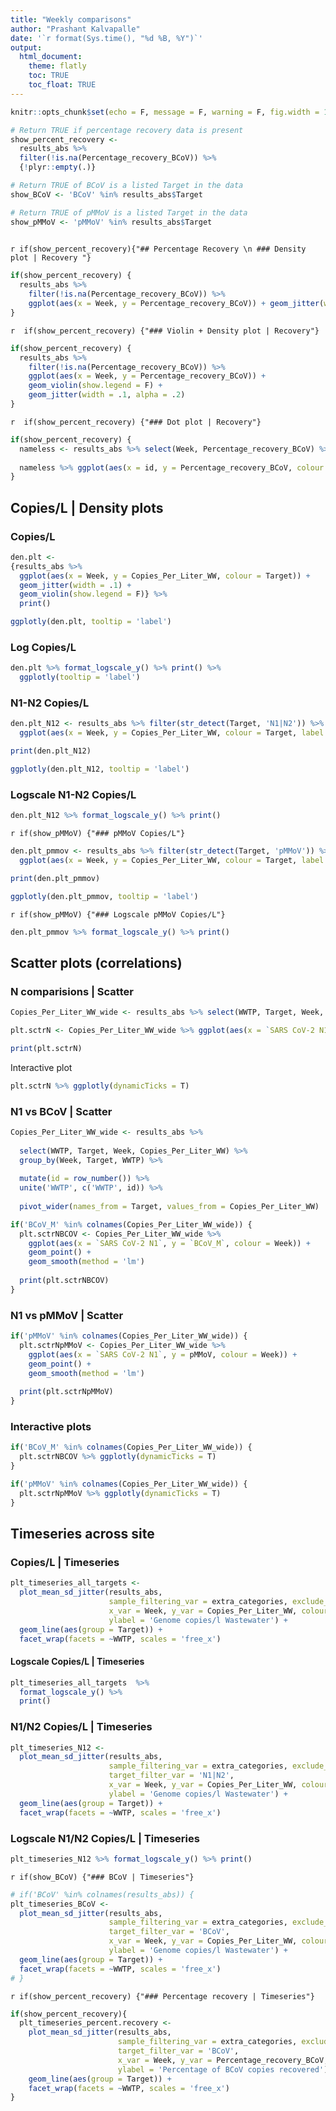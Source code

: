 ```yaml
---
title: "Weekly comparisons"
author: "Prashant Kalvapalle"
date: '`r format(Sys.time(), "%d %B, %Y")`'
output: 
  html_document:
    theme: flatly
    toc: TRUE
    toc_float: TRUE
---
```


```r

knitr::opts_chunk$set(echo = F, message = F, warning = F, fig.width = 10, fig.height = 4)

# Return TRUE if percentage recovery data is present
show_percent_recovery <- 
  results_abs %>% 
  filter(!is.na(Percentage_recovery_BCoV)) %>% 
  {!plyr::empty(.)}

# Return TRUE of BCoV is a listed Target in the data
show_BCoV <- 'BCoV' %in% results_abs$Target

# Return TRUE of pMMoV is a listed Target in the data
show_pMMoV <- 'pMMoV' %in% results_abs$Target
  
```

`r if(show_percent_recovery){"## Percentage Recovery \n ### Density plot | Recovery "}`

```r

if(show_percent_recovery) {
  results_abs %>% 
    filter(!is.na(Percentage_recovery_BCoV)) %>% 
    ggplot(aes(x = Week, y = Percentage_recovery_BCoV)) + geom_jitter(width = .1)
}

```

`r  if(show_percent_recovery) {"### Violin + Density plot | Recovery"}`

```r

if(show_percent_recovery) {
  results_abs %>% 
    filter(!is.na(Percentage_recovery_BCoV)) %>% 
    ggplot(aes(x = Week, y = Percentage_recovery_BCoV)) + 
    geom_violin(show.legend = F) + 
    geom_jitter(width = .1, alpha = .2)
}

```

`r  if(show_percent_recovery) {"### Dot plot | Recovery"}`


```r

if(show_percent_recovery) {
  nameless <- results_abs %>% select(Week, Percentage_recovery_BCoV) %>% drop_na() %>% group_by(Week) %>% arrange(Percentage_recovery_BCoV) %>%  mutate(id = row_number()) 
  
  nameless %>% ggplot(aes(x = id, y = Percentage_recovery_BCoV, colour = Week)) + geom_point() + geom_line()
}

```

## Copies/L | Density plots

### Copies/L 

```r

den.plt <- 
{results_abs %>% 
  ggplot(aes(x = Week, y = Copies_Per_Liter_WW, colour = Target)) + 
  geom_jitter(width = .1) + 
  geom_violin(show.legend = F)} %>% 
  print()

ggplotly(den.plt, tooltip = 'label')

```

### Log Copies/L

```r

den.plt %>% format_logscale_y() %>% print() %>% 
  ggplotly(tooltip = 'label')

```

### N1-N2 Copies/L

```r

den.plt_N12 <- results_abs %>% filter(str_detect(Target, 'N1|N2')) %>% 
  ggplot(aes(x = Week, y = Copies_Per_Liter_WW, colour = Target, label = WWTP)) + geom_jitter(width = .1) + geom_violin(show.legend = F)

print(den.plt_N12)

ggplotly(den.plt_N12, tooltip = 'label')

```

### Logscale N1-N2 Copies/L

```r

den.plt_N12 %>% format_logscale_y() %>% print()

```


`r if(show_pMMoV) {"### pMMoV Copies/L"}`

```r

den.plt_pmmov <- results_abs %>% filter(str_detect(Target, 'pMMoV')) %>% 
  ggplot(aes(x = Week, y = Copies_Per_Liter_WW, colour = Target, label = WWTP)) + geom_jitter(width = .1) #+ geom_violin(show.legend = F)

print(den.plt_pmmov)

ggplotly(den.plt_pmmov, tooltip = 'label')

```


`r if(show_pMMoV) {"### Logscale pMMoV Copies/L"}`

```r

den.plt_pmmov %>% format_logscale_y() %>% print()

```


## Scatter plots (correlations)

### N comparisions | Scatter

```r

Copies_Per_Liter_WW_wide <- results_abs %>% select(WWTP, Target, Week, Copies_Per_Liter_WW) %>% group_by(Week, Target, WWTP) %>% mutate(id = row_number()) %>% unite('WWTP', c('WWTP', id)) %>% pivot_wider(names_from = Target, values_from = Copies_Per_Liter_WW) 

plt.sctrN <- Copies_Per_Liter_WW_wide %>% ggplot(aes(x = `SARS CoV-2 N1`, y = `SARS CoV-2 N2`, colour = Week)) + geom_point() + geom_smooth(method = 'lm') 

print(plt.sctrN)

```

Interactive plot

```r
plt.sctrN %>% ggplotly(dynamicTicks = T)

```

### N1 vs BCoV | Scatter

```r

Copies_Per_Liter_WW_wide <- results_abs %>% 
  
  select(WWTP, Target, Week, Copies_Per_Liter_WW) %>% 
  group_by(Week, Target, WWTP) %>% 
  
  mutate(id = row_number()) %>% 
  unite('WWTP', c('WWTP', id)) %>% 
  
  pivot_wider(names_from = Target, values_from = Copies_Per_Liter_WW) 

if('BCoV_M' %in% colnames(Copies_Per_Liter_WW_wide)) {
  plt.sctrNBCOV <- Copies_Per_Liter_WW_wide %>% 
    ggplot(aes(x = `SARS CoV-2 N1`, y = `BCoV_M`, colour = Week)) + 
    geom_point() + 
    geom_smooth(method = 'lm') 
  
  print(plt.sctrNBCOV)
}


```


### N1 vs pMMoV | Scatter

```r

if('pMMoV' %in% colnames(Copies_Per_Liter_WW_wide)) {
  plt.sctrNpMMoV <- Copies_Per_Liter_WW_wide %>% 
    ggplot(aes(x = `SARS CoV-2 N1`, y = pMMoV, colour = Week)) + 
    geom_point() + 
    geom_smooth(method = 'lm') 
  
  print(plt.sctrNpMMoV)
}

```

### Interactive plots

```r

if('BCoV_M' %in% colnames(Copies_Per_Liter_WW_wide)) {
  plt.sctrNBCOV %>% ggplotly(dynamicTicks = T)
}

if('pMMoV' %in% colnames(Copies_Per_Liter_WW_wide)) {
  plt.sctrNpMMoV %>% ggplotly(dynamicTicks = T)
}


```


## Timeseries across site

### Copies/L | Timeseries

```r

plt_timeseries_all_targets <- 
  plot_mean_sd_jitter(results_abs,
                      sample_filtering_var = extra_categories, exclude_sample = T, 
                      x_var = Week, y_var = Copies_Per_Liter_WW, colour_var = Target, 
                      ylabel = 'Genome copies/l Wastewater') + 
  geom_line(aes(group = Target)) +
  facet_wrap(facets = ~WWTP, scales = 'free_x')

```

#### Logscale Copies/L | Timeseries

```r

plt_timeseries_all_targets  %>% 
  format_logscale_y() %>% 
  print()

```

### N1/N2 Copies/L | Timeseries

```r

plt_timeseries_N12 <- 
  plot_mean_sd_jitter(results_abs,
                      sample_filtering_var = extra_categories, exclude_sample = T,
                      target_filter_var = 'N1|N2',
                      x_var = Week, y_var = Copies_Per_Liter_WW, colour_var = Target, 
                      ylabel = 'Genome copies/l Wastewater') + 
  geom_line(aes(group = Target)) +
  facet_wrap(facets = ~WWTP, scales = 'free_x')

```

### Logscale N1/N2 Copies/L | Timeseries

```r

plt_timeseries_N12 %>% format_logscale_y() %>% print()

```


`r if(show_BCoV) {"### BCoV | Timeseries"}`
 
```r
# if('BCoV' %in% colnames(results_abs)) {
plt_timeseries_BCoV <- 
  plot_mean_sd_jitter(results_abs,
                      sample_filtering_var = extra_categories, exclude_sample = T,
                      target_filter_var = 'BCoV',
                      x_var = Week, y_var = Copies_Per_Liter_WW, colour_var = Target, 
                      ylabel = 'Genome copies/l Wastewater') + 
  geom_line(aes(group = Target)) +
  facet_wrap(facets = ~WWTP, scales = 'free_x')
# }

```


`r if(show_percent_recovery) {"### Percentage recovery | Timeseries"}`

```r

if(show_percent_recovery){
  plt_timeseries_percent.recovery <- 
    plot_mean_sd_jitter(results_abs,
                        sample_filtering_var = extra_categories, exclude_sample = T,
                        target_filter_var = 'BCoV',
                        x_var = Week, y_var = Percentage_recovery_BCoV, colour_var = Target, 
                        ylabel = 'Percentage of BCoV copies recovered') + 
    geom_line(aes(group = Target)) +
    facet_wrap(facets = ~WWTP, scales = 'free_x')
}

```

<!-- This code is obsolete since population, flow rate is no longer retrievable - 16-11-2021; PK -->
<!-- ### Copies/person timeseries -->

<!-- ```{r normalizedcopiesn, fig.width= 16, fig.height= 12} -->

<!-- summary_normalized <- results_abs %>% select(Facility, WWTP, Target, Copies_per_uL_RNA: Percentage_recovery_BCoV, Week, `Viral load per capita per day`, -any_of('Bottle')) %>% -->
<!--   mutate('Sample_name' = Week) %>%  -->
<!--   group_by(`Sample_name`, Target, Facility, WWTP, Week) %>%  -->
<!--   summarise_at(c('Viral load per capita per day'), lst(mean, sd), na.rm = T) -->

<!-- normalized_copies_N12 <- list(summary_normalized, results_abs.list$raw.dat) %>% map(filter, str_detect(Target, 'N1|N2')) %>% setNames(c('summ.dat', 'raw.dat')) -->

<!-- plt_week4 <- plot_mean_sd_jitter(normalized_copies_N12, long_format = F, sample_var = extra_categories, exclude_sample = T, x_var = Week, y_var = `Viral load per capita per day`, facet_var = WWTP, colour_var = Target, ylabel = 'Viral load per capita per day', facet_style = 'manual') + geom_line(aes(group = Target)) + facet_wrap(facets = ~WWTP, scales = 'free_x') -->

<!-- plt_week4 %>% print() -->

<!-- plt_week4 %>% format_logscale_y() %>% print() -->

<!-- ``` -->
